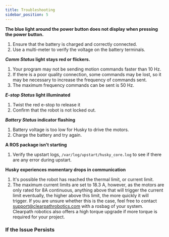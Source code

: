 ```yaml
---
title: Troubleshooting
sidebar_position: 5
---
```



<ComponentIntroductionHusky />

**The blue light around the power button does not display when pressing the power button.**

1.  Ensure that the battery is charged and correctly connected.
2.  Use a multi-meter to verify the voltage on the battery terminals.

**_Comm Status_ light stays red or flickers.**

1.  Your program may not be sending motion commands faster than 10 Hz.
2.  If there is a poor quality connection, some commands may be lost, so it may be necessary to increase the frequency of commands sent.
3.  The maximum frequency commands can be sent is 50 Hz.

**_E-stop Status_ light illuminated**

1.  Twist the red e-stop to release it
2.  Confirm that the robot is not locked out.

**_Battery Status_ indicator flashing**

1.  Battery voltage is too low for Husky to drive the motors.
2.  Charge the battery and try again.

**A ROS package isn't starting**

1.  Verify the upstart logs, `/var/log/upstart/husky_core.log` to see if there are any error during upstart.

**Husky experiences momentary drops in communication**

1.  It's possible the robot has reached the thermal limit, or current limit.
2.  The maximum current limits are set to 18.3 A, however, as the motors are only rated for 8A continuous, anything above that will trigger the current limit eventually, the higher above this limit, the more quickly it will trigger. If you are unsure whether this is the case, feel free to contact support@clearpathrobotics.com with a rosbag of your system. Clearpath robotics also offers a high torque upgrade if more torque is required for your project.

### If the Issue Persists

<Support />
